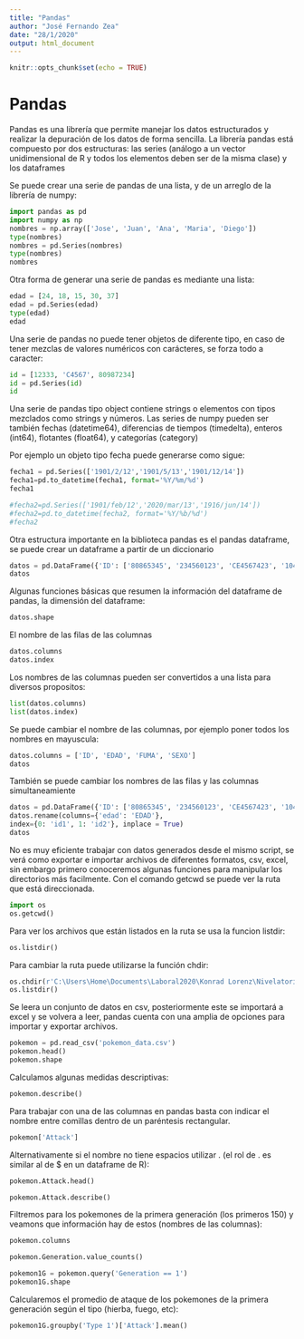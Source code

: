 ---
title: "Pandas"
author: "José Fernando Zea"
date: "28/1/2020"
output: html_document
---

```{r setup, include=FALSE}
knitr::opts_chunk$set(echo = TRUE)
```

# Pandas

Pandas es una librería que permite manejar los datos estructurados y realizar la depuración de los datos de forma sencilla. La librería pandas está compuesto por dos estructuras: las series (análogo a un vector unidimensional de R y todos los elementos deben ser de la misma clase) y los dataframes

Se puede crear una serie de pandas de una lista, y de un arreglo de la librería de numpy:

```{python}
import pandas as pd
import numpy as np
nombres = np.array(['Jose', 'Juan', 'Ana', 'Maria', 'Diego']) 
type(nombres)
nombres = pd.Series(nombres)
type(nombres)
nombres
```

Otra forma de generar una serie de pandas es mediante una lista:

```{python}
edad = [24, 18, 15, 30, 37]
edad = pd.Series(edad)
type(edad)
edad

```

Una serie de pandas no puede tener objetos de diferente tipo, en caso de tener mezclas de valores numéricos con carácteres, se forza todo a caracter:

```{python}
id = [12333, 'C4567', 80987234]
id = pd.Series(id)
id
```

Una serie de pandas tipo object contiene strings o elementos con tipos mezclados como strings y números. Las series de numpy pueden ser también fechas (datetime64), diferencias de tiempos (timedelta), 
enteros (int64), flotantes (float64), y categorías (category)

Por ejemplo un objeto tipo fecha puede generarse como sigue:

```{python}
fecha1 = pd.Series(['1901/2/12','1901/5/13','1901/12/14'])
fecha1=pd.to_datetime(fecha1, format='%Y/%m/%d')
fecha1
```

```{python}
#fecha2=pd.Series(['1901/feb/12','2020/mar/13','1916/jun/14'])
#fecha2=pd.to_datetime(fecha2, format='%Y/%b/%d')
#fecha2
```


Otra estructura importante en la biblioteca pandas es el pandas dataframe, se puede crear un dataframe a partir de un diccionario

```{python}
datos = pd.DataFrame({'ID': ['80865345', '234560123', 'CE4567423', '1043675', 'A456742'],'edad': [32, 40, 19, 29, 50],'fuma': [False, False, True, False, True], 'sexo': ['M', 'F', 'F', 'F','M']})
datos
```

Algunas funciones básicas que resumen la información del dataframe de pandas, la dimensión del dataframe:

```{python}
datos.shape
```

El nombre de las filas  de las columnas
```{python}
datos.columns
datos.index
```

Los nombres de las columnas pueden ser convertidos a una lista para diversos propositos:

```{python}
list(datos.columns)
list(datos.index)

```

Se puede cambiar el nombre de las columnas, por ejemplo poner todos los nombres en mayuscula:

```{python}
datos.columns = ['ID', 'EDAD', 'FUMA', 'SEXO']
datos
```

También se puede cambiar los nombres de las filas y las columnas simultaneamiente

```{python}
datos = pd.DataFrame({'ID': ['80865345', '234560123', 'CE4567423', '1043675', 'A456742'],'edad': [32, 40, 19, 29, 50],'fuma': [False, False, True, False, True], 'sexo': ['M', 'F', 'F', 'F','M']})
datos.rename(columns={'edad': 'EDAD'}, 
index={0: 'id1', 1: 'id2'}, inplace = True)
datos
```


No es muy eficiente trabajar con datos generados desde el mismo script, se verá como exportar e importar archivos de diferentes formatos, csv, excel, sin embargo primero conoceremos algunas funciones para manipular los directorios más facilmente. Con el comando getcwd se puede ver la ruta que está direccionada.

```{python}
import os
os.getcwd()
```
 Para ver los archivos que están listados en la ruta se usa la funcion listdir:
 
```{python}
os.listdir()
```
 
Para cambiar la ruta puede utilizarse la función chdir:

```{python}
os.chdir(r'C:\Users\Home\Documents\Laboral2020\Konrad Lorenz\Nivelatorio')
os.listdir()
```

Se leera un conjunto de datos en csv, posteriormente este se importará a excel y se volvera a leer, pandas cuenta con una amplia de opciones para importar y exportar archivos.

```{python}
pokemon = pd.read_csv('pokemon_data.csv')
pokemon.head()
pokemon.shape
```

Calculamos algunas medidas descriptivas:

```{python}
pokemon.describe()
```
Para trabajar con una de las columnas en pandas basta con indicar el nombre entre comillas dentro de un paréntesis rectangular.
```{python}
pokemon['Attack']
```

Alternativamente si el nombre no tiene espacios utilizar . (el rol de . es similar al de $ en un dataframe de R):

```{python}
pokemon.Attack.head()
```


```{python}
pokemon.Attack.describe()
```

Filtremos para los pokemones de la primera generación (los primeros 150) y veamons que información hay de estos (nombres de las columnas):

```{python}
pokemon.columns
```

```{python}
pokemon.Generation.value_counts()
```


```{python}
pokemon1G = pokemon.query('Generation == 1')
pokemon1G.shape
```

Calcularemos el promedio de ataque de los pokemones de la primera generación según el tipo (hierba, fuego, etc):

```{python}
pokemon1G.groupby('Type 1')['Attack'].mean()
```

